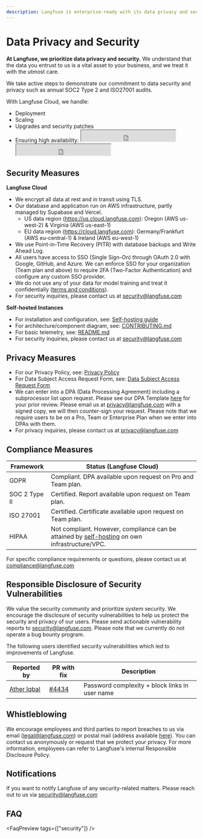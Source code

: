 ```yaml
---
description: Langfuse is enterprise-ready with its data privacy and security measures and controls. Langfuse is SOC2 Type2 and ISO 27001 certified.
---
```


# Data Privacy and Security

**At Langfuse, we prioritize data privacy and security.** We understand that the data you entrust to us is a vital asset to your business, and we treat it with the utmost care.

We take active steps to demonstrate our commitment to data security and privacy such as annual SOC2 Type 2 and ISO27001 audits.

With Langfuse Cloud, we handle:

- Deployment
- Scaling
- Upgrades and security patches
- Ensuring high availability:
  <iframe
    src="https://status.langfuse.com/badge?theme=dark"
    width="250"
    height="30"
    className="hidden dark:inline-block -mt-1"
    style={{
      colorScheme: "light", // Fixes incompatibility with Tailwind dark mode
    }}
  ></iframe>
  <iframe
    src="https://status.langfuse.com/badge?theme=light"
    width="250"
    height="30"
    className="inline-block dark:hidden -mt-1"
    style={{
      colorScheme: "light", // Fixes incompatibility with Tailwind dark mode
    }}
  ></iframe>

## Security Measures

**Langfuse Cloud**

- We encrypt all data at rest and in transit using TLS.
- Our database and application run on AWS infrastructure, partly managed by Supabase and Vercel.
  - US data region (https://us.cloud.langfuse.com): Oregon (AWS us-west-2) & Virginia (AWS us-east-1)
  - EU data region (https://cloud.langfuse.com): Germany/Frankfurt (AWS eu-central-1) & Ireland (AWS eu-west-1)
- We use Point-in-Time Recovery (PITR) with database backups and Write Ahead Log.
- All users have access to SSO (Single Sign-On) through OAuth 2.0 with Google, GitHub, and Azure. We can enforce SSO for your organization (Team plan and above) to require 2FA (Two-Factor Authentication) and configure any custom SSO provider.
- We do not use any of your data for model training and treat it confidentially ([terms and conditions](/terms)).
- For security inquiries, please contact us at security@langfuse.com

**Self-hosted Instances**

- For installation and configuration, see: [Self-hosting guide](/self-hosting)
- For architecture/component diagram, see: [CONTRIBUTING.md](https://github.com/langfuse/langfuse/blob/main/CONTRIBUTING.md)
- For basic telemetry, see: [README.md](https://github.com/langfuse/langfuse/blob/main/README.md#telemetry)
- For security inquiries, please contact us at security@langfuse.com

## Privacy Measures

- For our Privacy Policy, see: [Privacy Policy](https://langfuse.com/privacy)
- For Data Subject Access Request Form, see: [Data Subject Access Request Form](https://app.termly.io/notify/47905712-56e1-4ad0-9bb7-8958f3263f90)
- We can enter into a DPA (Data Processing Agreement) including a subprocessor list upon request. Please see our DPA Template [here](https://static.langfuse.com/legal/DPA_Langfuse_Template_11_07_2024.docx.pdf) for your prior review. Please email us at privacy@langfuse.com with a signed copy, we will then counter-sign your request. Please note that we require users to be on a Pro, Team or Enterprise Plan when we enter into DPAs with them.
- For privacy inquiries, please contact us at privacy@langfuse.com

## Compliance Measures

| Framework     | Status (Langfuse Cloud)                                                                                        |
| ------------- | -------------------------------------------------------------------------------------------------------------- |
| GDPR          | Compliant. DPA available upon request on Pro and Team plan.                                                    |
| SOC 2 Type II | Certified. Report available upon request on Team plan.                                                         |
| ISO 27001     | Certified. Certificate available upon request on Team plan.                                                    |
| HIPAA         | Not compliant. However, compliance can be attained by [self-hosting](/self-hosting) on own infrastructure/VPC. |

For specific compliance requirements or questions, please contact us at compliance@langfuse.com

## Responsible Disclosure of Security Vulnerabilities

We value the security community and prioritize system security. We encourage the disclosure of security vulnerabilities to help us protect the security and privacy of our users. Please send actionable vulnerability reports to security@langfuse.com.
Please note that we currently do not operate a bug bounty program.

The following users identified security vulnerabilities which led to improvements of Langfuse.

| Reported by                                             | PR with fix                                             | Description                                    |
| ------------------------------------------------------- | ------------------------------------------------------- | ---------------------------------------------- |
| [Ather Iqbal](https://linkedin.com/in/atheriqbalhacker) | [#4434](https://github.com/langfuse/langfuse/pull/4434) | Password complexity + block links in user name |

## Whistleblowing

We encourage employees and third parties to report breaches to us via email (legal@langfuse.com) or postal mail (address available [here](/imprint)). You can contact us anonymously or request that we protect your privacy. For more information, employees can refer to Langfuse's internal Responsible Disclosure Policy.

## Notifications

If you want to notify Langfuse of any security-related matters. Please reach out to us via security@langfuse.com

## FAQ


<FaqPreview tags={["security"]} />
